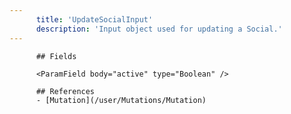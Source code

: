 ```yaml
---
      title: 'UpdateSocialInput'
      description: 'Input object used for updating a Social.'
---
```

          
          ## Fields
          
          <ParamField body="active" type="Boolean" />
<ParamField body="id" type="String!" />
<ParamField body="username" type="String" />
          
          ## References
          - [Mutation](/user/Mutations/Mutation)
      